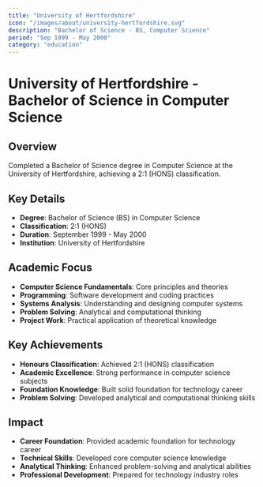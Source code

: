 ```yaml
---
title: "University of Hertfordshire"
icon: "/images/about/university-hertfordshire.svg"
description: "Bachelor of Science - BS, Computer Science"
period: "Sep 1999 - May 2000"
category: "education"
---
```


# University of Hertfordshire - Bachelor of Science in Computer Science

## Overview

Completed a Bachelor of Science degree in Computer Science at the University of Hertfordshire, achieving a 2:1 (HONS) classification.

## Key Details

- **Degree**: Bachelor of Science (BS) in Computer Science
- **Classification**: 2:1 (HONS)
- **Duration**: September 1999 - May 2000
- **Institution**: University of Hertfordshire

## Academic Focus

- **Computer Science Fundamentals**: Core principles and theories
- **Programming**: Software development and coding practices
- **Systems Analysis**: Understanding and designing computer systems
- **Problem Solving**: Analytical and computational thinking
- **Project Work**: Practical application of theoretical knowledge

## Key Achievements

- **Honours Classification**: Achieved 2:1 (HONS) classification
- **Academic Excellence**: Strong performance in computer science subjects
- **Foundation Knowledge**: Built solid foundation for technology career
- **Problem Solving**: Developed analytical and computational thinking skills

## Impact

- **Career Foundation**: Provided academic foundation for technology career
- **Technical Skills**: Developed core computer science knowledge
- **Analytical Thinking**: Enhanced problem-solving and analytical abilities
- **Professional Development**: Prepared for technology industry roles 
 
 
